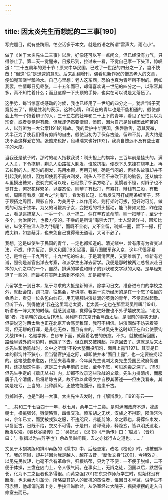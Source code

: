 ```yaml
---
---
---
```

title: 因太炎先生而想起的二三事[190]
---




写完题目，就有些踌蹰，怕空话多于本文，就是俗语之所谓“雷声大，雨点小”。

做了《关于太炎先生二三事》以后，好像还可以写一点闲文，但已经没有力气，只得停止了。第二天一觉醒来，日报已到，拉过来一看，不觉自己摩一下头顶，惊叹道：“二十五周年的双十节！原来中华民国，已过了一世纪的四分之一了，岂不快哉！”但这“快”是迅速的意思。后来乱翻增刊，偶看见新作家的憎恶老人的文章，便如兜顶浇半瓢冷水。自己心里想：老人这东西，恐怕也真为青年所不耐的。例如我罢，性情即日见乖张，二十五年而已，却偏喜欢说一世纪的四分之一，以形容其多，真不知忙着什么；而且这摩一下头顶的手势，也实在可以说是太落伍了。

这手势，每当惊喜或感动的时候，我也已经用了一世纪的四分之一，犹言“辫子究竟剪去了”，原是胜利的表示。这种心情，和现在的青年也是不能相通的。假使都会上有一个拖着辫子的人，三十左右的壮年和二十上下的青年，看见了恐怕只以为珍奇，或者竟觉得有趣，但我却仍然要憎恨，愤怒，因为自己是曾经因此吃苦的人，以剪辫为一大公案[191]的缘故。我的爱护中华民国，焦唇敝舌，恐其衰微，大半正为了使我们得有剪辫的自由，假使当初为了保存古迹，留辫不剪，我大约是决不会这样爱它的。张勋来也好，段祺瑞来也好[192]，我真自愧远不及有些士君子的大度。

当我还是孩子时，那时的老人指教我说：剃头担上的旗竿，三百年前是挂头的。满人入关，下令拖辫，剃头人沿路拉人剃发，谁敢抗拒，便砍下头来挂在旗竿上，再去拉别的人。那时的剃发，先用水擦，再用刀刮，确是气闷的，但挂头故事却并不引起我的惊惧，因为即使我不高兴剃发，剃头人不但不来砍下我的脑袋，还从旗竿斗里摸出糖来，说剃完就可以吃，已经换了怀柔方略了。见惯者不怪，对辫子也不觉其丑，何况花样繁多，以姿态论，则辫子有松打，有紧打，辫线有三股，有散线，周围有看发（即今之“刘海”），看发有长短，长看发又可打成两条细辫子，环于顶搭之周围，顾影自怜，为美男子；以作用论，则打架时可拔，犯奸时可剪，做戏的可挂于铁竿，为父的可鞭其子女，变把戏的将头摇动，能飞舞如龙蛇，昨在路上，看见巡捕拿人，一手一个，以一捕二，倘在辛亥革命前，则一把辫子，至少十多个，为治民计，也极方便的。不幸的是所谓“海禁大开”，士人渐读洋书，因知比较，纵使不被洋人称为“猪尾”，而既不全剃，又不全留，剃掉一圈，留下一撮，打成尖辫，如慈菇芽，也未免自己觉得毫无道理，大可不必了。

我想，这是纵使生于民国的青年，一定也都知道的。清光绪中，曾有康有为者变过法，不成，作为反动，是义和团[193]起事，而八国联军遂入京，这年代很容易记，是恰在一千九百年，十九世纪的结末。于是满清官民，又要维新了，维新有老谱，照例是派官出洋去考察，和派学生出洋去留学。我便是那时被两江总督派赴日本的人们之中的一个，自然，排满的学说和辫子的罪状和文字狱的大略，是早经知道了一些的，而最初在实际上感到不便的，却是那辫子。

凡留学生一到日本，急于寻求的大抵是新知识。除学习日文，准备进专门的学校之外，就赴会馆，跑书店，往集会，听讲演。我第一次所经历的是在一个忘了名目的会场上，看见一位头包白纱布，用无锡腔讲演排满的英勇的青年，不觉肃然起敬。但听下去，到得他说“我在这里骂老太婆，老太婆一定也在那里骂吴稚晖”[194]，听讲者一阵大笑的时候，就感到没趣，觉得留学生好像也不外乎嬉皮笑脸。“老太婆”者，指清朝的西太后[195]。吴稚晖在东京开会骂西太后，是眼前的事实无疑，但要说这时西太后也正在北京开会骂吴稚晖，我可不相信。讲演固然不妨夹着笑骂，但无聊的打诨，是非徒无益，而且有害的。不过吴先生这时却正在和公使蔡钧大战[196]，名驰学界，白纱布下面，就藏着名誉的伤痕。不久，就被递解回国，路经皇城外的河边时，他跳了下去，但立刻又被捞起，押送回去了。这就是后来太炎先生和他笔战时，文中之所谓“不投大壑而投阳沟，面目上露”[197]。其实是日本的御沟并不狭小，但当警官护送之际，却即使并未“面目上露”，也一定要被捞起的。这笔战愈来愈凶，终至夹着毒詈，今年吴先生讥刺太炎先生受国民政府优遇时，还提起这件事，这是三十余年前的旧账，至今不忘，可见怨毒之深了。[198]但先生手定的《章氏丛书》内，却都不收录这些攻战的文章。先生力排清虏，而服膺于几个清儒，殆将希踪古贤，故不欲以此等文字自秽其著述——但由我看来，其实是吃亏，上当的，此种醇风，正使物能遁形，贻患千古。

剪掉辫子，也是当时一大事。太炎先生去发时，作《解辫发》，[199]有云——

“……共和二千七百四十一年，秋七月，余年三十三矣。是时满洲政府不道，戕虐朝士，横挑强邻，戮使略贾，四维交攻。愤东胡之无状，汉族之不得职，陨涕涔涔曰，余年已立，而犹被戎狄之服，不违咫尺，弗能剪除，余之罪也。将荐绅束发，以复近古，日既不给，衣又不可得。于是曰，昔祁班孙，释隐玄，皆以明氏遗老，断发以殁。《春秋谷梁传》曰：‘吴祝发’，《汉书》《严助传》曰：‘越发’，（晋灼曰：‘，张揖以为古剪字也’）余故吴越间民，去之亦犹行古之道也。……”

文见于木刻初版和排印再版的《訄书》中，后经更定，改名《检论》时，也被删掉了。我的剪辫，却并非因为我是越人，越在古昔，“断发文身”[200]，今特效之，以见先民仪矩，也毫不含有革命性，归根结蒂，只为了不便：一不便于脱帽，二不便于体操，三盘在囟门上，令人很气闷。在事实上，无辫之徒，回国以后，默然留长，化为不二之臣者也多得很。而黄克强[201]在东京作师范学生时，就始终没有断发，也未尝大叫革命，所略显其楚人的反抗的蛮性者，惟因日本学监，诫学生不可赤膊，他却偏光着上身，手挟洋磁脸盆，从浴室经过大院子，摇摇摆摆的走入自修室去而已。